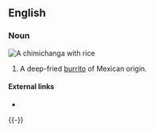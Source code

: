 ==English==

===Noun===
[[Image:Chimichanga.jpg|right|thumb|A '''chimichanga''' with rice]]
{{en-noun}}

# {{US}} A deep-fried [[burrito]] of Mexican origin.

====External links====
* {{pedialite}}

{{-}}